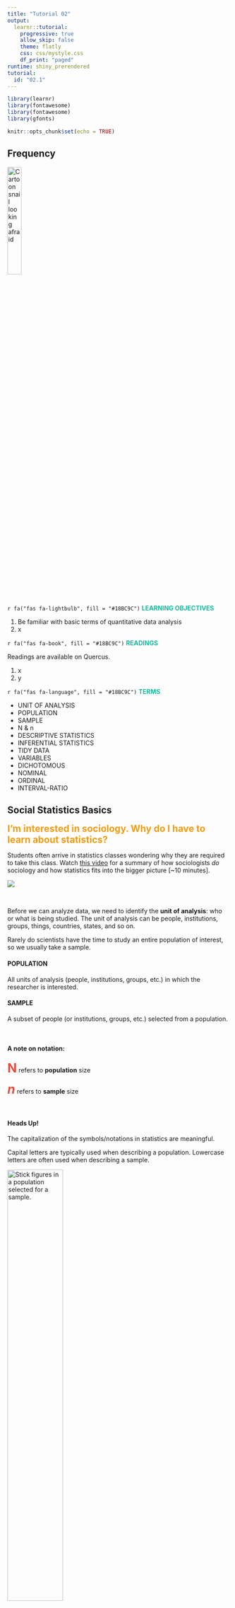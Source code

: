 ```yaml
---
title: "Tutorial 02"
output:
  learnr::tutorial:
    progressive: true
    allow_skip: false
    theme: flatly
    css: css/mystyle.css
    df_print: "paged"
runtime: shiny_prerendered
tutorial:
  id: "02.1"
---
```


```r
library(learnr)
library(fontawesome)
library(fontawesome)
library(gfonts)

knitr::opts_chunk$set(echo = TRUE)
```

<link href="https://fonts.googleapis.com/css2?family=Shadows+Into+Light&display=swap" rel="stylesheet">

<script>
  document.addEventListener("DOMContentLoaded", function () {
    document.querySelectorAll("a[href^='http']").forEach(function(link) {
      link.setAttribute("target", "_blank");
      link.setAttribute("rel", "noopener noreferrer");
    });
  });
</script>

Frequency
--------------------------------------------------------------------------------

![](images/snail01.png "Cartoon snail looking afraid"){ width=25% }


`r fa("fas fa-lightbulb", fill = "#18BC9C")` [**LEARNING OBJECTIVES**]{style="color: #18BC9C;"}

1.  Be familiar with basic terms of quantitative data analysis
2.  x

`r fa("fas fa-book", fill = "#18BC9C")` [**READINGS**]{style="color: #18BC9C;"}

Readings are available on Quercus.

1.  x
2.  y

`r fa("fas fa-language", fill = "#18BC9C")` [**TERMS**]{style="color: #18BC9C;"}

-   UNIT OF ANALYSIS\
-   POPULATION\
-   SAMPLE\
-   N & n
-   DESCRIPTIVE STATISTICS\
-   INFERENTIAL STATISTICS\
-   TIDY DATA\
-   VARIABLES\
-   DICHOTOMOUS\
-   NOMINAL\
-   ORDINAL\
-   INTERVAL-RATIO\

Social Statistics Basics
--------------------------------------------------------------------------------

[**I'm interested in sociology. Why do I have to learn about statistics?**]{.shadows-text style="color: #F39C12; font-size: 150%;"}

Students often arrive in statistics classes wondering why they are required to take this class. 
Watch [this video](https://www.youtube.com/watch?v=QwhK-iEyXYA) 
for a summary of how sociologists *do* sociology and
how statistics fits into the bigger picture [~10 minutes].  
  
![](https://www.youtube.com/watch?v=QwhK-iEyXYA)  

<br>

Before we can analyze data, we need to identify the **unit of analysis**: who or what is being studied. 
The unit of analysis can be people, institutions, groups, things, countries, states, and so on.  

Rarely do scientists have the time to study an entire population of interest, so we usually take a sample.

::: {.my-callout}
#### POPULATION
All units of analysis (people, institutions, groups, etc.) in which the researcher is interested.
:::
  
  
::: {.my-callout}
#### SAMPLE
A subset of people (or institutions, groups, etc.) selected from a population.
:::
  
<br>

#### A note on notation: 

[**N**]{style="font-size: 200%; color: #E74C3C;"} refers to **population** size  
  
[***n***]{style="font-size: 200%; color: #E74C3C;"} refers to **sample** size

<br>

::: {.my-tip}
#### Heads Up!
The capitalization of the symbols/notations in statistics are meaningful.
:::

Capital letters are typically used when describing a population.
Lowercase letters are often used when describing a sample.
  

![](images/pop-sample.png "Stick figures in a population selected for a sample."){ width=50% }

###

### Descriptive vs. Inferential Statistics

In this course, you will learn about descriptive and inferential statistics. 
There are two types of statistics:  


::: {.my-callout}
#### DESCRIPTIVE STATISTICS
Procedures that help us organize and describe data collected from a sample or population.
:::
  
  
::: {.my-callout}
#### INFERENTIAL STATISTICS
Making underlying predictions or inferences about a _population_ using observations and analyses from a _sample._ 
::: 
  
<br>  
  
Watch this short [video](https://youtu.be/87rxkjYNHUk)
for a more detailed explanation of the difference between the two [3 minutes].  
  
![](https://youtu.be/87rxkjYNHUk)
  
<br />  
  
We will focus on descriptive statistics the first few weeks of the course, before moving on to inferential statistics.

<br>  


`r fa("otter", fill = "#F39C12")`<practice> PRACTICE:</practice>

*Indicate whether the following uses descriptive or inferential statistics*

```r
  question("The number of Toronto residents who were homeless in 2024.",
         answer("Descriptive", correct = TRUE),
         answer("Inferential"),
         random_answer_order = TRUE,
         allow_retry = TRUE
)
```

```r
  question("Determining students’ opinion about the quality of dining options at UofT based on a sample of 100 students.",
         answer("Inferential", correct = TRUE),
         answer("Descriptive", message = "Hint: The phrase 'based on' in the statement means _inferences_ are being made."),
         random_answer_order = TRUE,
         allow_retry = TRUE
)
```


### Tidy Data  
  
Quantitative researchers commonly analyze data stored in tables, 
where data is recorded in a combination of rows and columns (*think* spreadsheets).

[__Tidy data__](https://medium.com/@prabhakar_p/importance-of-tidy-data-and-its-impact-on-data-analysis-22e2e5acd90d) is a specific way of organizing data into a consistent format 
(how the data is organized in rows and columns).

Tidy data files contain one line for each observation, such as a record or person (also called a "respondent"). 
**Each column generally represents a single variable.**  
  
![](images/variable.png "Cartoon graph with a thought bubble saying 'Wait. What's a variable?'"){ width=60% }
<br />


::: {.my-callout}
#### VARIABLES
Any factor, trait, or condition that can exist in differing amounts or types. 
::: 


Variables are attributes that describe a person, place, thing, or idea that we can then measure. 
They can be thought of as characteristics that *vary*. 

Variables must be **mutually exclusive** (classify every observation) and **exhaustive** (one category for each observation).
  
  
There are three rules that make a dataset tidy:

1. Each variable must have its own column.
2. Each observation must have its own row.
3. Each value must have its own cell.

  
![](images/tidy-data.png "Three tables showing variables as columns, observations as rows, values in individual cells."){ width=75% }

<br />

To conduct statistical analyses, we need to know the scale of measurement for a variable. 
There are different ways that variables can be measured.  
  
Consider how we might measure *happiness* in a survey.  
  
People could tell us they either are happy or they are not happy. They could tell us how happy they are, such as very unhappy, somewhat unhappy, somewhat happy, or very happy. 
We could ask people to rate their happiness on a scale from 1-10, with 1 being not at all happy and 10 being ecstatic! 
Or, we could ask people to tell us what emotion they most felt throughout the day (e.g., happy, sad, content, joyful, anxious, and so on).  
  
These options are all different _levels of measurement_.  
  
<br />  


### Measurement Levels  
  
  
__Watch this short [video](https://www.youtube.com/watch?v=hZxnzfnt5v8){target="_blank"} explaining the different types of data that scientists collect [~6 minutes].__

![](https://www.youtube.com/watch?v=hZxnzfnt5v8)



#### **Terms**

[**DICHOTOMOUS** (aka binary)]{style="color: #18BC9C;"}
A variable with only two categories. 

[**NOMINAL**]{style="color: #18BC9C;"}  
A variable made up of categories that cannot be ordered according to rank.  

[**ORDINAL**]{style="color: #18BC9C;"}
A variable made up of ranked categories, but there is no systematic and measurable numeric difference between the categories.  

[**INTERVAL-RATIO**]{style="color: #18BC9C;"}
A variable with categories that are rank-ordered and expressed in the same units.

***

#### **Transforming Variables**  
One kind of variable can be transformed into another kind of variable. 
Properties that can be measured at a more precise level can also be measured at a less precise level, but not vice versa.
  
  
<br />

[Example:]{style="color: #F39C12;"}  
Years of education, an interval variable, can be dichotomized into "high school graduate" vs. "not a graduate."
  
  
![](images/levels.png "Cartoon examples of Nominal, Ordinal, and Binary variable types."){ width=100% }

<br />
`r fa("otter", fill = "#DB9C1B")`<practice> PRACTICE:</practice>

  
*Identify the following as nominal level, ordinal level, or interval-ratio level data.*

```r
  question("Satisfaction rating (extremely dislike, dislike, neutral, like, extremely like)",
           answer("nominal", message = "Try again. These responses have a ranked order."),
           answer("ordinal", correct = TRUE, message = "Amazing!"),
           answer("interval-ratio", message = "Try again. The differences between adjacent categories do not necessarily have the same meaning."),
           random_answer_order = TRUE,
           allow_retry = TRUE
  )
```

```r
  question("Amount of money in savings accounts",
           answer("interval-ratio", correct = TRUE, message = "Splendid!"),
           answer("nominal", message = "Try again. This isn't a variable made up of categories that cannot be ordered according to rank."),
           answer("ordinal",  message = "Try again. The difference between two values is meaningful."),
           random_answer_order = TRUE,
           allow_retry = TRUE
  )
```

Learning Check 02
--------------------------------------------------------------------------------

Please answer the following questions to verify you understand the topics in this module. 
  
********************************************************************************

```r
  question("Q01. The change in the number of legal immigrants coming to Canada between 2015 and 2025 is an example of _________ statistics.",
         answer("descriptive", correct = TRUE),
         answer("inferential"),
         random_answer_order = TRUE,
         allow_retry = TRUE
)
```

```r
  question("Q02. What is the key difference between N and *n*?",
         answer("N represents the entire group being studies, whereas *n* represents a subset of that group.", correct = TRUE, message = "💯 Correct!"),
         answer("N is always smaller than *n*", message = "😲 The opposite is true."),
         answer("N refers to the number of variables, whereas *n* refers to the number of observations."),
          answer("N and *n* are interchangeable terms in statistics."),
         random_answer_order = TRUE,
         allow_retry = TRUE
)
```

```r
  question("Q03. Which of the following is an example of a nominal level of measurement?",
         answer("The type of religion a person identifies with (e.g., Christianity, Islam, Judaism)", correct = TRUE, message = "💯 Correct!"),
         answer("The income of a family in dollars", message = "Nominal variables are categorical. This is a continuous variable."),
         answer("A ranking of provinces by marriage rate", message = "This would be an ordinal variable. This is a continuous variable."),
          answer("The number of children in a household", message = "This could be an ordinal or a continuous variable."),
         random_answer_order = TRUE,
         allow_retry = TRUE
)
```

```r
  question("Q04. Ranking neighborhoods by crime rate (e.g., low, medium, high)",
           answer("ordinal", correct = TRUE, message = "Fantastic!"),
           answer("nominal", message = "Try again. This isn't a variable made up of categories that cannot be ordered."),
           answer("interval-ratio", message = "Try again. The differences between adjacent categories do not necessarily have the same meaning."),
           random_answer_order = TRUE,
           allow_retry = TRUE
  )
```

